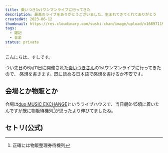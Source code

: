 ```yaml
---
title: 棗いつき1stワンマンライブに行ってきた
description: 最高のライブをありがとうございました、生まれてきてくれてありがとう
createdAt: 2023-06-12
thumbnail: https://res.cloudinary.com/sushi-chan/image/upload/v1689711906/blog/music/tamu_xdgsmb.jpg
tags:
  - 雑記
  - 音楽
status: private
---
```



こんにちは、すしです。

つい先日の6月11日に開催された[棗いつきさん](https://twitter.com/itsukinatsume)の1stワンマンライブに行ってきたので、
感想を書きます。既に読める日本語で感想を書けるか不安です。

## 会場とか物販とか

会場は[duo MUSIC EXCHANGE](http://www.duomusicexchange.com)というライブハウスで、当日朝8:45頃に着いたんですが既に物販待機列[^1]が思ったより伸びてましたね。
[^1]: 正確には物販整理券待機列

## セトリ(公式)

<TweetCard id="1668148299801694208" />
